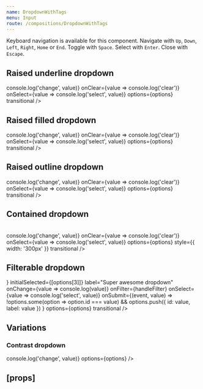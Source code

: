 ```yaml
---
name: DropdownWithTags
menu: Input
route: /compositions/DropdownWithTags
---
```



<PageTitle title="DropdownWithTags" src="compositions/Dropdown" />

Keyboard navigation is available for this component. Navigate with `Up`, `Down`, `Left`, `Right`, `Home` or `End`. Toggle with `Space`. Select with `Enter`. Close with `Escape`.

## Raised underline dropdown

<Playground>
  <ThemeWrapper style={{ height: '300px' }}>
    <div style={{ maxWidth: 300 }}>
      <DropdownWithTags
        initialSelected={[options[3]]}
        label="Super awesome dropdown"
        layout="raised"
        onChange={value => console.log('change', value)}
        onClear={value => console.log('clear')}
        onSelect={value => console.log('select', value)}
        options={options}
        transitional
      />
    </div>
  </ThemeWrapper>
</Playground>

## Raised filled dropdown

<Playground>
  <ThemeWrapper style={{ height: '300px' }}>
    <div style={{ maxWidth: 300 }}>
      <DropdownWithTags
        initialSelected={[options[3]]}
        inputVariant="filled"
        label="Super awesome dropdown"
        layout="raised"
        onChange={value => console.log('change', value)}
        onClear={value => console.log('clear')}
        onSelect={value => console.log('select', value)}
        options={options}
        transitional
      />
    </div>
  </ThemeWrapper>
</Playground>

## Raised outline dropdown

<Playground>
  <ThemeWrapper style={{ height: '300px' }}>
    <div style={{ maxWidth: 300 }}>
      <DropdownWithTags
        initialSelected={[options[3]]}
        inputVariant="outline"
        label="Super awesome dropdown"
        layout="raised"
        onChange={value => console.log('change', value)}
        onClear={value => console.log('clear')}
        onSelect={value => console.log('select', value)}
        options={options}
        transitional
      />
    </div>
  </ThemeWrapper>
</Playground>

## Contained dropdown

<Playground>
  <ThemeWrapper style={{ height: '300px' }}>
    <br />
    <DropdownWithTags
      initialSelected={[options[3]]}
      label="Super awesome dropdown"
      layout="contained"
      onChange={value => console.log('change', value)}
      onClear={value => console.log('clear')}
      onSelect={value => console.log('select', value)}
      options={options}
      style={{ width: '300px' }}
      transitional
    />
  </ThemeWrapper>
</Playground>

## Filterable dropdown

<Playground>
  <ThemeWrapper style={{ height: '300px' }}>
    <div style={{ maxWidth: 300 }}>
      <DropdownWithTags
        iconAfter={<SearchIcon size={14} />}
        initialSelected={[options[3]]}
        label="Super awesome dropdown"
        onChange={value => console.log(value)}
        onFilter={handleFilter}
        onSelect={value => console.log('select', value)}
        onSubmit={(event, value) =>
          !options.some(option => option.id === value) && options.push({ id: value, label: value })
        }
        options={options}
        transitional
      />
    </div>
  </ThemeWrapper>
</Playground>

## Variations

### Contrast dropdown

<Playground>
  <ThemeWrapper contrast style={{ height: '300px' }}>
    <div style={{ maxWidth: 300 }}>
      <DropdownWithTags
        contrast
        id="demo-contrast-dropdown"
        initialSelected={[options[3]]}
        label="Super awesome dropdown"
        onChange={value => console.log('change', value)}
        options={options}
      />
    </div>
  </ThemeWrapper>
</Playground>

## \[props\]

<Props of={DropdownWithTags} />
